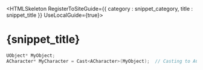

<HTMLSkeleton RegisterToSiteGuide={{ category : snippet_category, title : snippet_title }} UseLocalGuide={true}>

<H1>{snippet_title}</H1>

```cpp
UObject* MyObject;
ACharacter* MyCharacter = Cast<ACharacter>(MyObject);  // Casting to ACharacter type
```
</HTMLSkeleton>